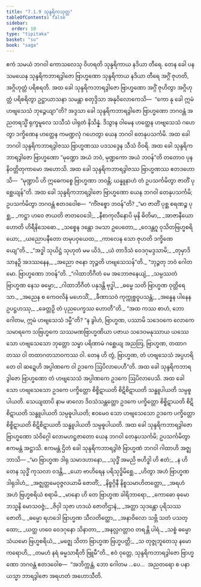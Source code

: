```yaml
---
title: "7.1.9 သုန္ဒရိကသုတ္တ"
tableOfContents: false
sidebar:
  order: 10
type: "tipitaka"
basket: "su"
book: "saga"
---
```



<DynamicBreadcrumb />

<Division number="195" book="saga">

<Paragraph number="1183" book="saga">
ဧကံ သမယံ ဘဂဝါ ကောသလေသု ဝိဟရတိ သုန္ဒရိကာယ နဒိယာ တီရေ. တေန ခေါ ပန သမယေန သုန္ဒရိကဘာရဒွါဇော ဗြာဟ္မဏော သုန္ဒရိကာယ နဒိယာ တီရေ အဂ္ဂိံ ဇုဟတိ, အဂ္ဂိဟုတ္တံ ပရိစရတိ. အထ ခေါ သုန္ဒရိကဘာရဒွါဇော ဗြာဟ္မဏော အဂ္ဂိံ ဇုဟိတွာ အဂ္ဂိဟုတ္တံ ပရိစရိတွာ ဥဋ္ဌာယာသနာ သမန္တာ စတုဒ္ဒိသာ အနုဝိလောကေသိ—  “ကော နု ခေါ ဣမံ ဟဗျသေသံ ဘုဉ္ဇေယျာ”တိ? အဒ္ဒသာ ခေါ သုန္ဒရိကဘာရဒွါဇော ဗြာဟ္မဏော ဘဂဝန္တံ အညတရသ္မိံ ရုက္ခမူလေ သသီသံ ပါရုတံ နိသိန္နံ. ဒိသွာန ဝါမေန ဟတ္ထေန ဟဗျသေသံ ဂဟေတွာ ဒက္ခိဏေန ဟတ္ထေန ကမဏ္ဍလုံ ဂဟေတွာ ယေန ဘဂဝါ တေနုပသင်္ကမိ. အထ ခေါ ဘဂဝါ သုန္ဒရိကဘာရဒွါဇဿ ဗြာဟ္မဏဿ ပဒသဒ္ဒေန သီသံ ဝိဝရိ. အထ ခေါ သုန္ဒရိကဘာရဒွါဇော ဗြာဟ္မဏော “မုဏ္ဍော အယံ ဘဝံ, မုဏ္ဍကော အယံ ဘဝန်”တိ တတောဝ ပုန နိဝတ္တိတုကာမော အဟောသိ. အထ ခေါ သုန္ဒရိကဘာရဒွါဇဿ ဗြာဟ္မဏဿ ဧတဒဟောသိ—  “မုဏ္ဍာပိ ဟိ ဣဓေကစ္စေ ဗြာဟ္မဏာ ဘဝန္တိ; ယန္နူနာဟံ တံ ဥပသင်္ကမိတွာ ဇာတိံ ပုစ္ဆေယျန်”တိ.
</Paragraph>

<Paragraph number="1184" book="saga">
အထ ခေါ သုန္ဒရိကဘာရဒွါဇော ဗြာဟ္မဏော ယေန ဘဂဝါ တေနုပသင်္ကမိ; ဥပသင်္ကမိတွာ ဘဂဝန္တံ ဧတဒဝေါစ—  “ကိံဇစ္စော ဘဝန်”တိ?
</Paragraph>

<Paragraph number="1185" type="verses" book="saga">
_“မာ ဇာတိံ ပုစ္ဆ စရဏဉ္စ ပုစ္ဆ,_  
_ကဋ္ဌာ ဟဝေ ဇာယတိ ဇာတဝေဒေါ;_  
_နီစာကုလီနောပိ မုနိ ဓိတိမာ,_  
_အာဇာနီယော ဟောတိ ဟိရီနိသေဓော._  

</Paragraph>

<Paragraph number="1186" type="verses" book="saga">
_သစ္စေန ဒန္တော ဒမသာ ဥပေတော,_  
_ဝေဒန္တဂူ ဝုသိတဗြဟ္မစရိယော;_  
_ယညောပနီတော တမုပဝှယေထ,_  
_ကာလေန သော ဇုဟတိ ဒက္ခိဏေယျေ”တိ._  

</Paragraph>

<Paragraph number="1187" type="verses" book="saga">
_“အဒ္ဓါ သုယိဋ္ဌံ သုဟုတံ မမ ယိဒံ,_  
_ယံ တာဒိသံ ဝေဒဂုမဒ္ဒသာမိ;_  
_တုမှာဒိသာနဉှိ အဒဿနေန,_  
_အညော ဇနော ဘုဉ္ဇတိ ဟဗျသေသန်”တိ._  

</Paragraph>

<Paragraph number="1188" book="saga">
“ဘုဉ္ဇတု ဘဝံ ဂေါတမော. ဗြာဟ္မဏော ဘဝန်”တိ.
</Paragraph>

<Paragraph number="1189" type="verses" book="saga">
_“ဂါထာဘိဂီတံ မေ အဘောဇနေယျံ,_  
_သမ္ပဿတံ ဗြာဟ္မဏ နေသ ဓမ္မော;_  
_ဂါထာဘိဂီတံ ပနုဒန္တိ ဗုဒ္ဓါ,_  
_ဓမ္မေ သတိ ဗြာဟ္မဏ ဝုတ္တိရေသာ._  

</Paragraph>

<Paragraph number="1190" type="verses" book="saga">
_အညေန စ ကေဝလိနံ မဟေသိံ,_  
_ခီဏာသဝံ ကုက္ကုစ္စဝူပသန္တံ;_  
_အန္နေန ပါနေန ဥပဋ္ဌဟဿု,_  
_ခေတ္တဉှိ တံ ပုညပေက္ခဿ ဟောတီ”တိ._  

</Paragraph>

<Paragraph number="1191" book="saga">
“အထ ကဿ စာဟံ, ဘော ဂေါတမ, ဣမံ ဟဗျသေသံ ဒမ္မီ”တိ? “န ခွါဟံ, ဗြာဟ္မဏ, ပဿာမိ သဒေဝကေ လောကေ သမာရကေ သဗြဟ္မကေ သဿမဏဗြာဟ္မဏိယာ ပဇာယ သဒေဝမနုဿာယ ယဿေသော ဟဗျသေသော ဘုတ္တော သမ္မာ ပရိဏာမံ ဂစ္ဆေယျ အညတြ, ဗြာဟ္မဏ, တထာဂတဿ ဝါ တထာဂတသာဝကဿ ဝါ. တေန ဟိ တွံ, ဗြာဟ္မဏ, တံ ဟဗျသေသံ အပ္ပဟရိတေ ဝါ ဆဍ္ဍေဟိ အပ္ပါဏကေ ဝါ ဥဒကေ ဩပိလာပေဟီ”တိ.
</Paragraph>

<Paragraph number="1192" book="saga">
အထ ခေါ သုန္ဒရိကဘာရဒွါဇော ဗြာဟ္မဏော တံ ဟဗျသေသံ အပ္ပါဏကေ ဥဒကေ ဩပိလာပေသိ. အထ ခေါ သော ဟဗျသေသော ဥဒကေ ပက္ခိတ္တော စိစ္စိဋာယတိ စိဋိစိဋာယတိ သန္ဓူပါယတိ သမ္ပဓူပါယတိ. သေယျထာပိ နာမ ဖာလော ဒိဝသံသန္တတ္တော ဥဒကေ ပက္ခိတ္တော စိစ္စိဋာယတိ စိဋိစိဋာယတိ သန္ဓူပါယတိ သမ္ပဓူပါယတိ; ဧဝမေဝ သော ဟဗျသေသော ဥဒကေ ပက္ခိတ္တော စိစ္စိဋာယတိ စိဋိစိဋာယတိ သန္ဓူပါယတိ သမ္ပဓူပါယတိ.
</Paragraph>

<Paragraph number="1193" book="saga">
အထ ခေါ သုန္ဒရိကဘာရဒွါဇော ဗြာဟ္မဏော သံဝိဂ္ဂေါ လောမဟဋ္ဌဇာတော ယေန ဘဂဝါ တေနုပသင်္ကမိ; ဥပသင်္ကမိတွာ ဧကမန္တံ အဋ္ဌာသိ. ဧကမန္တံ ဌိတံ ခေါ သုန္ဒရိကဘာရဒွါဇံ ဗြာဟ္မဏံ ဘဂဝါ ဂါထာဟိ အဇ္ဈဘာသိ—
</Paragraph>

<Paragraph number="1194" type="verses" book="saga">
_“မာ ဗြာဟ္မဏ ဒါရု သမာဒဟာနော,_  
_သုဒ္ဓိံ အမညိ ဗဟိဒ္ဓါ ဟိ ဧတံ;_  
_န ဟိ တေန သုဒ္ဓိံ ကုသလာ ဝဒန္တိ,_  
_ယော ဗာဟိရေန ပရိသုဒ္ဓိမိစ္ဆေ._  

</Paragraph>

<Paragraph number="1195" type="verses" book="saga">
_ဟိတွာ အဟံ ဗြာဟ္မဏ ဒါရုဒါဟံ,_  
_အဇ္ဈတ္တမေဝုဇ္ဇလယာမိ ဇောတိံ;_  
_နိစ္စဂ္ဂိနီ နိစ္စသမာဟိတတ္တော,_  
_အရဟံ အဟံ ဗြဟ္မစရိယံ စရာမိ._  

</Paragraph>

<Paragraph number="1196" type="verses" book="saga">
_မာနော ဟိ တေ ဗြာဟ္မဏ ခါရိဘာရော,_  
_ကောဓော ဓုမော ဘသ္မနိ မောသဝဇ္ဇံ;_  
_ဇိဝှါ သုဇာ ဟဒယံ ဇောတိဌာနံ,_  
_အတ္တာ သုဒန္တော ပုရိသဿ ဇောတိ._  

</Paragraph>

<Paragraph number="1197" type="verses" book="saga">
_ဓမ္မော ရဟဒေါ ဗြာဟ္မဏ သီလတိတ္ထော,_  
_အနာဝိလော သဗ္ဘိ သတံ ပသတ္ထော;_  
_ယတ္ထ ဟဝေ ဝေဒဂုနော သိနာတာ,_  
_အနလ္လဂတ္တာဝ တရန္တိ ပါရံ._  

</Paragraph>

<Paragraph number="1198" type="verses" book="saga">
_သစ္စံ ဓမ္မော သံယမော ဗြဟ္မစရိယံ,_  
_မဇ္ဈေ သိတာ ဗြာဟ္မဏ ဗြဟ္မပတ္တိ;_  
_သ တုဇ္ဇုဘူတေသု နမော ကရောဟိ,_  
_တမဟံ နရံ ဓမ္မသာရီတိ ဗြူမီ”တိ._  

</Paragraph>

<Paragraph number="1199" book="saga">
ဧဝံ ဝုတ္တေ, သုန္ဒရိကဘာရဒွါဇော ဗြာဟ္မဏော ဘဂဝန္တံ ဧတဒဝေါစ—  “အဘိက္ကန္တံ, ဘော ဂေါတမ …ပေ…  အညတရော စ ပနာယသ္မာ ဘာရဒွါဇော အရဟတံ အဟောသီတိ.
</Paragraph>
</Division>
